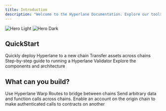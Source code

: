 ```yaml
---
title: Introduction
description: "Welcome to the Hyperlane Documentation. Explore our tools, guides and references for building cross-chain applications."
---
```


<img
  className="block dark:hidden"
  src="/images/hero-light.png"
  alt="Hero Light"
/>
<img
  className="hidden dark:block"
  src="/images/hero-dark.png"
  alt="Hero Dark"
/>

## QuickStart

<CardGroup cols={2}>
  <Card
    title="Deploy to a New Chain"
    icon="pen-to-square"
    href="/docs/guides/chains/deploy-hyperlane"
  >
    Quickly deploy Hyperlane to a new chain
  </Card>
  <Card
    title="Bridge Tokens with Warp Routes"
    icon="share-nodes"
    href="/docs/guides/quickstart/deploy-warp-route"
  >
    Transfer assets across chains
  </Card>
</CardGroup>
<CardGroup cols={2}>
  <Card
    title="Run a Validator"
    icon="gears"
    href="/docs/operate/validators/run-validators"
  >
    Step-by-step guide to running a Hyperlane Validator
  </Card>
  <Card
    title="Learn about the Hyperlane Protocol"
    icon="link"
    href="/docs/protocol/protocol-overview"
  >
    Explore the components and architecture
  </Card>
</CardGroup>

## What can you build?

<CardGroup cols={3}>
  <Card
    title="Bridge Tokens"
    icon="code"
    href="/docs/applications/warp-routes/overview"
  >
    Use Hyperlane Warp Routes to bridge between chains
  </Card>
  <Card
    title="General Message Passing"
    icon="code"
    href="/docs/reference/messaging/send"
  >
    Send arbitrary data and function calls across chains.
  </Card>
  <Card
    title="Interchain Accounts"
    icon="code"
    href="/docs/applications/interchain-account"
  >
    Enable an account on the origin chain to make authenticated calls to contracts on another 
  </Card>

</CardGroup>
